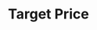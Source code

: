 ---
title: 'Target Price'
openapi: '/api-reference/estimates/v1/openapi.yaml GET /estimates/v1/target-price'
---